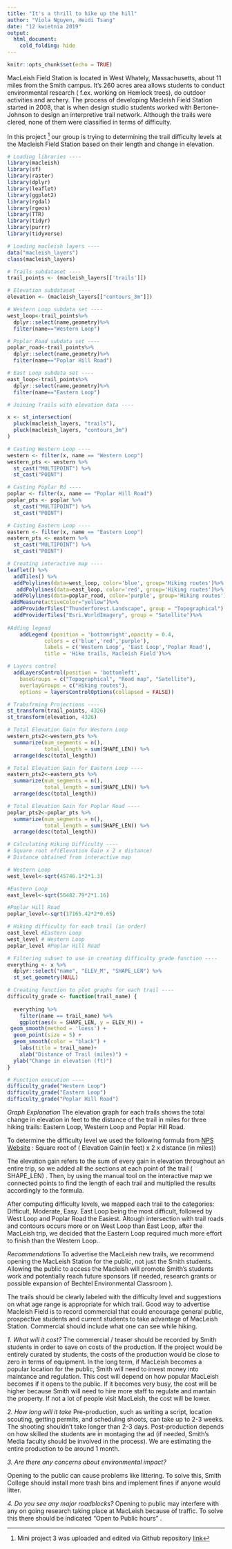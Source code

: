 ```yaml
---
title: "It's a thrill to hike up the hill"
author: "Viola Nguyen, Heidi Tsang"
date: "12 kwietnia 2019"
output: 
  html_document:
    cold_folding: hide
---
```



```r
knitr::opts_chunk$set(echo = TRUE)
```

MacLeish Field Station is located in West Whately, Massachusetts, about 11 miles from the Smith campus. It’s 260 acres area allows students to conduct  environmental research ( f.ex. working on Hemlock trees), do outdoor activities and archery. The process of developing Macleish Field Station started in 2008, that is when design studio students worked with Bertone-Johnson to design an interpretive trail network. Although the trails were clered, none of them were classified in terms of difficulty.

In this project [^1] our group is trying to determining the trail difficulty levels at the Macleish Field Station based on their length and change in elevation.


[^1]: Mini project 3 was uploaded and edited via Github repository [link](https://github.com/tsa-heidi/MP3-SDS192.git)


```r
# Loading libraries ----
library(macleish)
library(sf)
library(raster)
library(dplyr)
library(leaflet)
library(ggplot2)
library(rgdal)
library(rgeos)
library(TTR)
library(tidyr)
library(purrr)
library(tidyverse)
```


```r
# Loading macleish layers ----
data("macleish_layers")
class(macleish_layers)
```


```r
# Trails subdataset ----
trail_points <- (macleish_layers[['trails']])
```


```r
# Elevation subdataset ----
elevation <- (macleish_layers[["contours_3m"]])
```

```r
# Western Loop subdata set ----
west_loop<-trail_points%>%
  dplyr::select(name,geometry)%>%
  filter(name=="Western Loop")
```


```r
# Poplar Road subdata set ----
poplar_road<-trail_points%>%
  dplyr::select(name,geometry)%>%
  filter(name=="Poplar Hill Road")
```

```r
# East Loop subdata set ----
east_loop<-trail_points%>%
  dplyr::select(name,geometry)%>%
  filter(name=="Eastern Loop")
```

```r
# Joining Trails with elevation data ----

x <- st_intersection(
  pluck(macleish_layers, "trails"), 
  pluck(macleish_layers, "contours_3m")
)
```

```r
# Casting Western Loop ----
western <- filter(x, name == "Western Loop")
western_pts <- western %>% 
  st_cast("MULTIPOINT") %>% 
  st_cast("POINT")

```

```r
# Casting Poplar Rd ----
poplar <- filter(x, name == "Poplar Hill Road")
poplar_pts <- poplar %>% 
  st_cast("MULTIPOINT") %>% 
  st_cast("POINT")

```

```r
# Casting Eastern Loop ----
eastern <- filter(x, name == "Eastern Loop")
eastern_pts <- eastern %>% 
  st_cast("MULTIPOINT") %>% 
  st_cast("POINT")

```


```r
# Creating interactive map ----
leaflet() %>% 
  addTiles() %>%
  addPolylines(data=west_loop, color='blue', group='Hiking routes')%>%
   addPolylines(data=east_loop, color='red', group='Hiking routes')%>%
  addPolylines(data=poplar_road, color='purple', group='Hiking routes')%>%
 addMeasure(activeColor="yellow")%>%
  addProviderTiles("Thunderforest.Landscape", group = "Topographical") %>%
  addProviderTiles("Esri.WorldImagery", group = "Satellite")%>%
  
#Adding legend  
    addLegend (position = 'bottomright',opacity = 0.4, 
            colors = c('blue','red','purple'),
            labels = c('Western Loop', 'East Loop','Poplar Road'),
            title = 'Hike trails, Macleish Field')%>%

# Layers control
  addLayersControl(position = 'bottomleft',
    baseGroups = c("Topographical", "Road map", "Satellite"),
    overlayGroups = c("Hiking routes"),
    options = layersControlOptions(collapsed = FALSE))
```

```r
# Trabsfrming Projections ----
st_transform(trail_points, 4326)
st_transform(elevation, 4326)
```


```r
# Total Elevation Gain for Western Loop
western_pts2<-western_pts %>%
  summarize(num_segments = n(), 
            total_length = sum(SHAPE_LEN)) %>%
  arrange(desc(total_length))

```


```r
# Total Elevation Gain for Eastern Loop ----
eastern_pts2<-eastern_pts %>%
  summarize(num_segments = n(), 
            total_length = sum(SHAPE_LEN)) %>%
  arrange(desc(total_length))
```


```r
# Total Elevation Gain for Poplar Road ----
poplar_pts2<-poplar_pts %>%
  summarize(num_segments = n(), 
            total_length = sum(SHAPE_LEN)) %>%
  arrange(desc(total_length))
```


```r
# Calculating Hiking Difficulty ----
# Square root of(Elevation Gain x 2 x distance)
# Distance obtained from interactive map

# Western Loop
west_level<-sqrt(45746.1*2*1.3)

#Eastern Loop
east_level<-sqrt(56482.79*2*1.16)

#Poplar Hill Road
poplar_level<-sqrt(17165.42*2*0.65)

# Hiking difficulty for each trail (in order)
east_level #Eastern Loop
west_level # Western Loop
poplar_level #Poplar Hill Road

```



```r
# Filtering subset to use in creating difficulty grade function ----
everything <- x %>%
  dplyr::select("name", "ELEV_M", "SHAPE_LEN") %>%
  st_set_geometry(NULL)
```


```r
# Creating function to plot graphs for each trail ----
difficulty_grade <- function(trail_name) {
  
  everything %>%
    filter(name == trail_name) %>%
    ggplot(aes(x = SHAPE_LEN, y = ELEV_M)) + 
 geom_smooth(method = 'loess') +
  geom_point(size = 5) +
  geom_smooth(color = "black") +
    labs(title = trail_name)+
    xlab("Distance of Trail (miles)") +
  ylab("Change in elevation (ft)")
}
```

```r
# Function execution ----
difficulty_grade("Western Loop")
difficulty_grade("Eastern Loop")
difficulty_grade("Poplar Hill Road")
```

*Graph Explanation*
The elevation graph for each trails shows the total change in elevation in feet to the distance of the trail in miles for three hiking trails: Eastern Loop, Western Loop and Poplar Hill Road.

To determine the difficulty level we used the following formula from [NPS Website](https://www.nps.gov/shen/planyourvisit/how-to-determine-hiking-difficulty.htm) :
Square root of ( Elevation Gain(in feet) x 2 x distance (in miles))

The elevation gain refers to the sum of every gain in elevation throughout an entire trip, so we added all the sections at each point of the trail ( SHAPE_LEN) . Then, by using the manual tool on the interactive map we connected points to find the length of each trail and multiplied the results accordingly to the formula. 

After computing difficulty levels, we mapped each trail to the categories: Difficult, Moderate, Easy. East Loop being the most difficult, followed by West Loop and Poplar Road the Easiest. Altough intersection with trail roads and contours occurs more or on West Loop than East Loop, after the MacLeish trip, we decided that the Eastern Loop required much more effort to finish than the Western Loop..


*Recommendations*
To advertise the MacLeish new trails, we recommend opening the MacLeish Station for the public, not just the Smith students. Allowing the public to access the Macleish will promote Smith's students work and potentially reach future sponsors (if needed, research grants or possible expansion of Bechtel Environmental Classroom ). 


The trails should be clearly labeled with the difficulty level and suggestions on what age range is appropriate for which trail. Good way to advertise Macleish Field is to record commercial that could encourage general public, prospective students and current students to take advantage of MacLeish Station. Commercial should include what one can see while hiking.


*1.	What will it cost?*
The commercial / teaser should be recorded by Smith students in order to save on costs of the production. If the project would be entirely curated by students, the costs of the production would be close to zero in terms of equipment. In the long term, if MacLeish becomes a popular location for the public, Smith will need to invest money into maintance and regulation. This cost will depend on how popular MacLeish becomes if it opens to the public. If it becomes very busy, the cost will be higher because Smith will need to hire more staff to regulate and mantain the property. If not a lot of people visit MacLeish, the cost will be lower.

*2. How long will it take*
Pre-production, such as writing a script, location scouting, getting permits, and scheduling shoots, can take up to 2-3 weeks. The shooting shouldn't take longer than 2-3 days. Post-production depends on how skilled the students are in montaging the ad (if needed, Smith's Media faculty should be involved in the process). We are estimating the entire production to be around 1 month.

*3. Are there any concerns about environmental impact?*

Opening to  the public can cause problems like littering. To solve this, Smith College should install more trash bins and implement fines if anyone would litter.

*4. Do you see any major roadblocks?*
Opening to public may interfere with any on going research taking place at MacLeish because of traffic. To solve this there should be indicated "Open to Public hours" .




